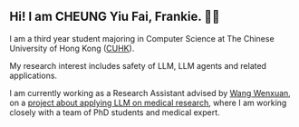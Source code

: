## Hi! I am CHEUNG Yiu Fai, Frankie. 👋🏻

I am a third year student majoring in Computer Science at The Chinese University of Hong Kong (<ins>[CUHK](https://www.cuhk.edu.hk/english/index.html)</ins>).

My research interest includes safety of LLM, LLM agents
and related applications.

I am currently working as a Research Assistant advised by <ins>[Wang Wenxuan](https://jarviswang94.github.io/)</ins>, on a <ins>[project about applying LLM on medical research](#research-0)</ins>, where I am working closely with a team of PhD students and medical expert.
